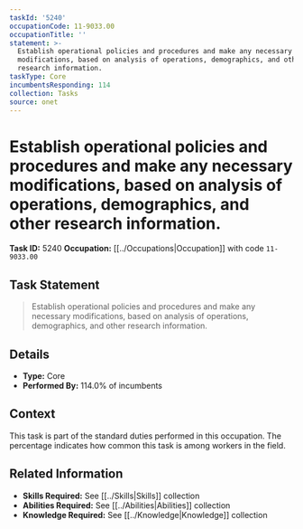 ```yaml
---
taskId: '5240'
occupationCode: 11-9033.00
occupationTitle: ''
statement: >-
  Establish operational policies and procedures and make any necessary
  modifications, based on analysis of operations, demographics, and other
  research information.
taskType: Core
incumbentsResponding: 114
collection: Tasks
source: onet
---
```

# Establish operational policies and procedures and make any necessary modifications, based on analysis of operations, demographics, and other research information.

**Task ID:** 5240
**Occupation:** [[../Occupations|Occupation]] with code `11-9033.00`

## Task Statement

> Establish operational policies and procedures and make any necessary modifications, based on analysis of operations, demographics, and other research information.

## Details

- **Type:** Core
- **Performed By:** 114.0% of incumbents

## Context

This task is part of the standard duties performed in this occupation. The percentage indicates how common this task is among workers in the field.

## Related Information

- **Skills Required:** See [[../Skills|Skills]] collection
- **Abilities Required:** See [[../Abilities|Abilities]] collection
- **Knowledge Required:** See [[../Knowledge|Knowledge]] collection

